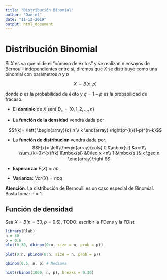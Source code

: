 ```yaml
---
title: "Distribución Binomial"
author: "Daniel"
date: "11-12-2019"
output: html_document
---
```


# Distribución Binomial

Si $X$ es va que mide el "número de éxitos" y se realizan n ensayos de Bernoulli independientes entre sí, diremos que $X$ se distribuye como una binomial con parámetros $n$ y $p$

$$X \sim B(n,p)$$

donde $p$ es la probabilidad de éxito y $q=1-p$ es la probabilidad de fracaso.

* El **dominio** de $X$ será $D_x=\{0,1,2,...,n\}$

* La **función de la densidad** vendrá dada por

$$f(k)= \left( \begin{array}{c} n \\ k \end{array} \right)p^{k}(1-p)^{n-k}$$

* La **función de distribución** vendrá dada por.
$$F(x)= \left\{\begin{array}{cols} 0 &\mbox{si} &x<0\\ \sum_{k=0}^{x}f(k) &\mbox{si} &0\leq x <n\\ 1 &\mbox{si}& x \geq n \end{array}\right.$$

* **Esperanza:** $E(X)= np$
* **Varianza:** $Var(X)= npq$

**Atención**. La distribución de Bernoulli es un caso especial de Binomial. Basta tomar n = 1.

## Función de densidad

Sea $X = B(n = 30, p = 0.6)$,
TODO: escribir la FDens y la FDist

```r
library(Rlab)
n = 30
p = 0.6
plot(0:30, dbinom(0:n, size = n, prob = p))
```

```r
plot(0:n, pbinom(0:n, size = n, prob = p))
```

```r
qbinom(0.5, n, p) # Mediana
```

```r
hist(rbinom(1000, n, p), breaks = 0:30)
```




